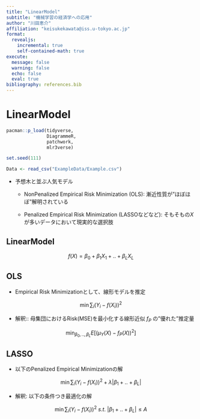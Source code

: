 ```yaml
---
title: "LinearModel"
subtitle: "機械学習の経済学への応用"
author: "川田恵介"
affiliation: "keisukekawata@iss.u-tokyo.ac.jp"
format:
  revealjs:
    incremental: true
    self-contained-math: true
execute: 
  message: false
  warning: false
  echo: false
  eval: true
bibliography: references.bib
---
```


# LinearModel

```r
pacman::p_load(tidyverse,
               DiagrammeR,
               patchwork,
               mlr3verse)

set.seed(111)

Data <- read_csv("ExampleData/Example.csv")
```

- 予想木と並ぶ人気モデル

    - NonPenalized Empirical Risk Minimization (OLS): 漸近性質が"ほぼほぼ"解明されている
    
    - Penalized Empirical Risk Minimization (LASSOなどなど): そもそもの$X$が多いデータにおいて現実的な選択肢
    
## LinearModel

$$f(X)=\beta_0 + \beta_1X_1 +..+\beta_LX_L$$

## OLS

- Empirical Risk Minimizationとして、線形モデルを推定

$$\min\sum_{i} (Y_i-f(X_i))^2$$

- 解釈:: 母集団におけるRisk(MSE)を最小化する線形近似 $f_P$ の"優れた"推定量

$$\min_{\beta_0,..,\beta_L}E[(\mu_Y(X)-f_P(X))^2]$$

## LASSO

- 以下のPenalized Empirical Minimizationの解

$$\min\sum_{i} (Y_i-f(X_i))^2 + \lambda |\beta_1+..+\beta_L|$$

- 解釈: 以下の条件つき最適化の解

$$\min\sum_{i} (Y_i-f(X_i))^2\ s.t.\ |\beta_1+..+\beta_L| \le A$$

